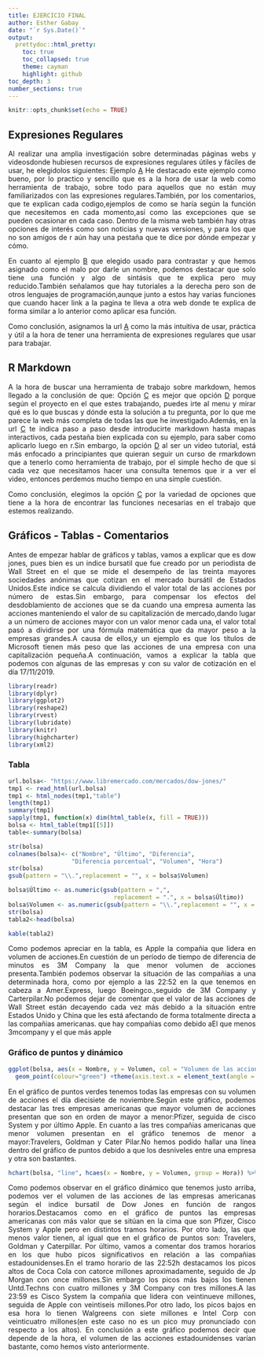 ```yaml
---
title: EJERCICIO FINAL
author: Esther Gabay
date: "`r Sys.Date()`" 
output:
  prettydoc::html_pretty:
    toc: true
    toc_collapsed: true
    theme: cayman
    highlight: github
toc_depth: 3
number_sections: true
---
```

```r
knitr::opts_chunk$set(echo = TRUE)
```
## Expresiones Regulares
<div style="text-align: justify">
Al realizar una amplia investigación sobre determinadas páginas webs y videosdonde hubiesen recursos de expresiones  regulares útiles y fáciles de usar, he elegidolos siguientes:
 Ejemplo [A](https://stringr.tidyverse.org/articles/regular-expressions.html)
  He destacado este ejemplo como bueno, por lo practico y sencillo que es a la hora de  usar la web como herramienta de trabajo, sobre todo para aquellos que no están muy familiarizados con las expresiones regulares.También, por los comentarios, que te explican cada codigo,ejemplos de como se haría según la función que necesitemos en cada momento,así como las excepciones que se pueden ocasionar en cada caso.
Dentro de la misma web también hay otras opciones de interés como son noticias y nuevas versiones, y para los que no son amigos de r aún hay una pestaña que te dice por dónde empezar y cómo.

En cuanto al ejemplo [B](http://www.endmemo.com/program/R/gsub.php) que elegido usado para contrastar y que hemos asignado como el malo por darle un nombre, podemos destacar que solo tiene una función y algo de sintásis que te explica pero muy reducido.También señalamos que hay tutoriales a la derecha pero son de otros lenguajes de programación,aunque junto a estos hay varias funciones que cuando hacer link a la pagina te lleva a otra web donde te explica de forma similar a lo anterior como aplicar esa función.

Como conclusión, asignamos la url [A](https://stringr.tidyverse.org/articles/regular-expressions.html) como la más intuitiva de usar, práctica y útil a la hora de tener una herramienta de expresiones regulares que usar para trabajar.



## R Markdown
<div style="text-align: justify">
A la hora de buscar una herramienta de trabajo sobre markdown, hemos llegado a la conclusión de que:
Opción [C](https://rmarkdown.rstudio.com/lesson-9.html) es mejor que opción  [D](https://www.maximaformacion.es/blog-dat/rmarkdown-para-principiantes/) porque según el proyecto en el que estes trabajando, puedes irte al menu y mirar qué es lo que buscas y dónde esta la solución a tu pregunta, por lo que me parece la web más completa de todas las que he investigado.Además, en la url [C](https://rmarkdown.rstudio.com/lesson-9.html) te indica paso a paso desde introducirte markdown hasta mapas interactivos, cada pestaña bien explicada con su ejemplo, para saber como aplicarlo luego en r.Sin embargo, la opción [D](https://www.maximaformacion.es/blog-dat/rmarkdown-para-principiantes/) al ser un video tutorial, está más enfocado a principiantes que quieran seguir un curso de rmarkdown que a tenerlo como herramienta de trabajo, por el simple hecho de que si cada vez que necesitamos hacer una consulta tenemos que ir a ver el video, entonces perdemos mucho tiempo en una simple cuestión.

Como conclusión, elegimos la opción [C](https://rmarkdown.rstudio.com/lesson-9.html) por la variedad de opciones que tiene a la hora de encontrar las funciones necesarias en el trabajo que estemos realizando.


## Gráficos - Tablas - Comentarios
<div style="text-align: justify">
Antes de empezar hablar de gráficos y tablas, vamos a explicar que es dow jones, pues bien es un indice bursatil que fue creado por un periodista de Wall Street en el que se mide el desempeño de las treinta mayores sociedades anónimas  que cotizan en el mercado bursátil de Estados Unidos.Este indice se calcula dividiendo el valor total de las acciones por número de estas.Sin embargo, para compensar los efectos del desdoblamiento de acciones que se da cuando una empresa aumenta las acciones manteniendo el valor de su capitalización de mercado,dando lugar a un número de acciones mayor con un valor menor cada una, el valor total pasó a dividirse por una fórmula matemática que da mayor peso a la empresas grandes.A causa de ellos,y un ejemplo es que los títulos de Microsoft tienen más peso que las acciones de una empresa con una capitalización pequeña.A continuación, vamos a explicar la tabla que podemos con algunas de las empresas y con su valor de cotización en el día 17/11/2019.




```r
library(readr)
library(dplyr)
library(ggplot2)
library(reshape2)
library(rvest)
library(lubridate)
library(knitr)
library(highcharter)
library(xml2)

```
### Tabla
```r
url.bolsa<- "https://www.libremercado.com/mercados/dow-jones/"
tmp1 <- read_html(url.bolsa)
tmp1 <- html_nodes(tmp1,"table")
length(tmp1)
summary(tmp1)
sapply(tmp1, function(x) dim(html_table(x, fill = TRUE)))
bolsa <- html_table(tmp1[[5]])
table<-summary(bolsa)
```

```r
str(bolsa)
colnames(bolsa)<- c("Nombre", "Último", "Diferencia", 
                  "Diferencia porcentual", "Volumen", "Hora")
str(bolsa)
gsub(pattern = "\\.",replacement = "", x = bolsa$Volumen)

bolsa$Último <- as.numeric(gsub(pattern = ",", 
                              replacement = ".", x = bolsa$Último))
bolsa$Volumen <- as.numeric(gsub(pattern = "\\.",replacement = "", x = bolsa$Volumen))
str(bolsa)
tabla2<-head(bolsa)
```


```r
kable(tabla2)
```

Como podemos apreciar en la tabla, es Apple la compañia que lidera en volumen de acciones.En cuestión de un período de tiempo de diferencia de minutos es 3M Company la que menor volumen de acciones presenta.También podemos observar la situación de las compañias a una determinada hora, como por ejemplo a las 22:52 en la que tenemos en cabeza a Amer.Express, luego Boeingco.,seguido de 3M Company y Carterpilar.No podemos dejar de comentar que el valor de las acciones de Wall Street están decayendo cada vez más debido a la situación entre Estados Unido y China que les está afectando de forma totalmente directa a las compañias americanas. que hay compañias como  debido aEl que menos 3mcompany y el que más apple

### Gráfico de puntos y dinámico
```r

ggplot(bolsa, aes(x = Nombre, y = Volumen, col = "Volumen de las acciones por compañia")) +
  geom_point(colour="green") +theme(axis.text.x = element_text(angle = 90, hjust = 1))
```
<div style="text-align: justify">
En el gráfico de puntos verdes tenemos todas las empresas con su volumen de acciones el día diecisiete de noviembre.Según este gráfico, podemos destacar las tres empresas americanas que mayor volumen de acciones presentan que son en orden de mayor a menor:Pfizer, seguida de cisco System y por último Apple.
En cuanto a las tres compañias americanas que menor volumen presentan en el gráfico tenemos de menor a mayor:Travelers, Goldman y Cater Pilar.No hemos podido hallar una línea dentro del gráfico de puntos debido a que los desniveles entre una empresa y otra son bastantes.

```r
hchart(bolsa, "line", hcaes(x = Nombre, y = Volumen, group = Hora)) %>% hc_add_theme(hc_theme_ffx())

```
<div style="text-align: justify">
Como podemos observar en el gráfico dinámico que tenemos justo arriba, podemos ver el volumen de las acciones de las empresas americanas según el indice bursatil de Dow Jones en función de rangos horarios.Destacamos como en el gráfico de puntos las empresas americanas con más valor que se sitúan en la cima que son Pfizer, Cisco System y Apple pero en distintos tramos horarios.
Por otro lado, las que menos valor tienen, al igual que en el gráfico de puntos son: Travelers, Goldman y Caterpillar.
Por último, vamos a comentar dos tramos horarios en los que hubo picos significativos en relación a las compañias estadounidenses.En el tramo horario de las 22:52h destacamos los picos altos de Coca Cola con catorce millones aproximadamente, seguido de Jp Morgan con once millones.Sin embargo los picos más bajos los tienen Untd.Techns con cuatro millones y 3M Company con tres millones.A las 23:59 es Cisco System la compañia que lidera con veintinueve millones, seguida de Apple con veintiseis millones.Por otro lado, los picos bajos en esa hora lo tienen Walgreens con siete millones e Intel Corp con veinticuatro millones(en este caso no es un pico muy pronunciado con respecto a los altos).
En conclusión a este gráfico podemos decir que depende de la hora, el volumen de las acciones estadounidenses varían bastante, como hemos visto anteriormente.

<div/>